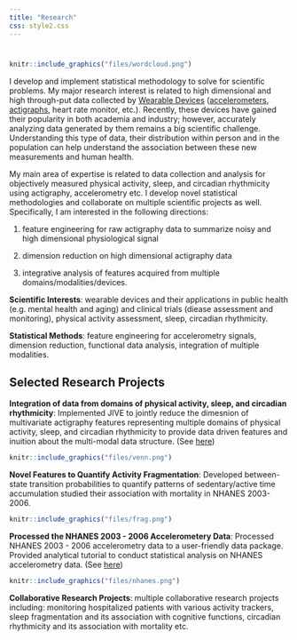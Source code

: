 ```yaml
---
title: "Research"
css: style2.css
---
```

<link rel="stylesheet" href="academicons/css/academicons.min.css"/>

<script>
  (function(i,s,o,g,r,a,m){i['GoogleAnalyticsObject']=r;i[r]=i[r]||function(){
  (i[r].q=i[r].q||[]).push(arguments)},i[r].l=1*new Date();a=s.createElement(o),
  m=s.getElementsByTagName(o)[0];a.async=1;a.src=g;m.parentNode.insertBefore(a,m)
  })(window,document,'script','https://www.google-analytics.com/analytics.js','ga');

  ga('create', 'UA-99094202-1', 'auto');
  ga('send', 'pageview');

</script>
#

#

```r
knitr::include_graphics("files/wordcloud.png")
```

I develop and implement statistical methodology to solve for scientific problems. My major research interest is related to high dimensional and high through-put data collected by [Wearable Devices](http://www.smart-stats.org/content/wearable-computing-accelerometers-heart-monitors-actigraphs) ([accelerometers](https://en.wikipedia.org/wiki/Accelerometer), [actigraphs](https://en.wikipedia.org/wiki/Actigraphy), heart rate monitor, etc.). Recently, these devices have gained their popularity in both academia and industry; however, accurately analyzing data generated by them remains a big scientific challenge. Understanding this type of data, their distribution within person and in the population can help understand the association between these new measurements and human health. 

My main area of expertise is related to data collection and analysis for objectively measured physical activity, sleep, and circadian rhythmicity using actigraphy, accelerometry etc. I develop novel statistical methodologies and collaborate on multiple scientific projects as well. Specifically, I am interested in the following directions: 

1. feature engineering for raw actigraphy data to summarize noisy and high dimensional physiological signal

2. dimension reduction on high dimensional actigraphy data

3. integrative analysis of features acquired from multiple domains/modalities/devices. 

__Scientific Interests__: wearable devices and their applications in public health (e.g. mental health and aging) and clinical trials (diease assessment and monitoring), physical activity assessment, sleep, circadian rhythmicity.

__Statistical Methods__: feature engineering for accelerometry signals, dimension reduction, functional data analysis, integration of multiple modalities.

## Selected Research Projects

__Integration of data from domains of physical activity, sleep, and circadian rhythmicity__: Implemented JIVE to jointly reduce the dimesnion of multivariate actigraphy features representing multiple domains of physical activity, sleep, and circadian rhythmicity to provide data driven features and inuition about the multi-modal data structure. (See [here](https://link.springer.com/article/10.1007/s12561-019-09236-4))

```r
knitr::include_graphics("files/venn.png")
```

__Novel Features to Quantify Activity Fragmentation__: Developed between-state transition probabilities to quantify patterns of sedentary/active time accumulation studied their association with mortality in NHANES 2003-2006.

```r
knitr::include_graphics("files/frag.png")
```

__Processed the NHANES 2003 - 2006 Accelerometery Data__: Processed NHANES 2003 - 2006 accelerometry data to a user-friendly data package. Provided analytical tutorial to conduct statistical analysis on NHANES accelerometry data. (See [here](https://link.springer.com/article/10.1007/s12561-019-09236-4))

```r
knitr::include_graphics("files/nhanes.png")
```


__Collaborative Research Projects__: multiple collaborative research projects including: monitoring hospitalized patients with various activity trackers, sleep fragmentation and its association with cognitive functions, circadian rhythmicity and its association with mortality etc. 







